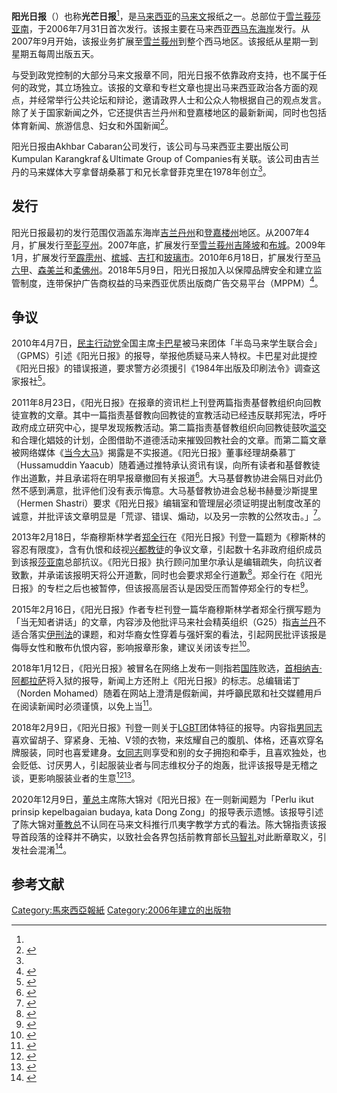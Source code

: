 {{Infobox Newspaper
| name                = 阳光日报<br>Sinar Harian
| image               = 
| image_size          = 
| caption             = 
| type                = [[日报|日报]]
| format              = [[紧凑版|紧凑版]]
| foundation          = {{Start date and age|2006|7|31}}
| ceased publication  = 
| owners              = [http://www.karangkraf.com Kumpulan Karangkraf Sdn Bhd]
| publisher           = Sinar Karangkraf Sdn Bhd
| editor              = 
| depeditor           = Badrulddin Zakaria <br/> Ong Boon Teck
| language            = [[马来文|马来文]]
| political           = 
| circulation         = 112,000至120,000
| price               = 1.20 [[令吉|令吉]]
| headquarters        = [[雪兰莪|雪兰莪]][[莎阿南|莎阿南]]
| ISSN                = 
| website             = {{URL|http://www.sinarharian.com.my}}
|chiefeditor=Dato' Baharom Mahusin
|newseditor=Mohd Nor Azmi Tarmizi <br/> Ruzy Adila Idris
}}

'''阳光日报'''（{{lang-ms|Sinar Harian}}）也称'''光芒日报'''<ref name=":1" />，是[[马来西亚|马来西亚]]的[[马来文|马来文]]报纸之一。总部位于[[雪兰莪|雪兰莪]][[莎亚南|莎亚南]]，于2006年7月31日首次发行。该报主要在马来西亚[[马来西亚半岛地区|西马]][[东海岸经济特区|东海岸]]发行。从2007年9月开始，该报业务扩展至[[雪兰莪州|雪兰莪州]]到整个西马地区。该报纸从星期一到星期五每周出版五天。

与受到政党控制的大部分马来文报章不同，阳光日报不依靠政府支持，也不属于任何的政党，其立场独立。该报的文章和专栏文章也提出马来西亚政治各方面的观点，并经常举行公共论坛和辩论，邀请政界人士和公众人物根据自己的观点发言。除了关于国家新闻之外，它还提供吉兰丹州和登嘉楼地区的最新新闻，同时也包括体育新闻、旅游信息、妇女和外国新闻<ref name=":0">{{Cite web|title=《阳光报》无党派 媒体大亨怀壮志|url=https://www.orientaldaily.com.my/news/nation/2015/08/24/99385|accessdate=2020-12-21|author=|date=|format=|work=東方網 馬來西亞東方日報|publisher=|language=zh-Hans}}</ref>。

阳光日报由Akhbar Cabaran公司发行，该公司与马来西亚主要出版公司Kumpulan Karangkraf＆Ultimate Group of Companies有关联。该公司由吉兰丹的马来媒体大亨拿督胡桑慕丁和兄长拿督菲克里在1978年创立<ref name=":0" />。

== 发行 ==
阳光日报最初的发行范围仅涵盖东海岸[[吉兰丹州|吉兰丹州]]和[[登嘉楼州|登嘉楼州]]地区。从2007年4月，扩展发行至[[彭亨州|彭亨州]]。2007年底，扩展发行至[[雪兰莪州|雪兰莪州]][[吉隆坡|吉隆坡]]和[[布城|布城]]。2009年1月，扩展发行至[[霹雳州|霹雳州]]、[[槟城|槟城]]、[[吉打|吉打]]和[[玻璃市|玻璃市]]。2010年6月18日，扩展发行至[[马六甲|马六甲]]、[[森美兰|森美兰]]和[[柔佛州|柔佛州]]。2018年5月9日，阳光日报加入以保障品牌安全和建立监管制度，连带保护广告商权益的马来西亚优质出版商广告交易平台（MPPM）<ref name=":1">{{Cite web|title=保障广告商利益 《光芒日报》加入MPPM|url=https://www.enanyang.my/node/96054|accessdate=2020-12-21|date=2018-05-09|work=www.enanyang.my|language=zh-hans}}</ref>。

==争议==
2010年4月7日，[[民主行动党_(马来西亚)|民主行动党]]全国主席[[卡巴星|卡巴星]]被马来团体「半岛马来学生联合会」（GPMS）引述《阳光日报》的报导，举报他质疑马来人特权。卡巴星对此提控《阳光日报》的错误报道，要求警方必须援引《1984年出版及印刷法令》调查这家报社<ref>{{Cite web|title=驳阳光日报质疑马来特权报道卡巴星非议半岛学生会报假案|url=https://www.malaysiakini.com/news/128520|accessdate=2020-12-21|date=2010-04-07|last=李伟伦|work=Malaysiakini|language=zh}}</ref>。

2011年8月23日，《阳光日报》在报章的资讯栏上刊登两篇指责基督教组织向回教徒宣教的文章。其中一篇指责基督教向回教徒的宣教活动已经违反联邦宪法，呼吁政府成立研究中心，提早发现叛教活动。第二篇指责基督教组织向回教徒鼓吹[[滥交|滥交]]和合理化娼妓的计划，企图借助不道德活动来摧毁回教社会的文章。而第二篇文章被网络媒体《[[当今大马|当今大马]]》揭露是不实报道。《阳光日报》董事经理胡桑慕丁（Hussamuddin Yaacub）随着通过推特承认资讯有误，向所有读者和基督教徒作出道歉，并且承诺将在明早报章撤回有关报道<ref>{{Cite web|title=指责基督组织鼓吹滥交毁回教阳光日报董事经理道歉撤报道|url=https://www.malaysiakini.com/news/173852|accessdate=2020-12-19|date=2011-08-23|work=Malaysiakini|language=zh}}</ref>。大马基督教协进会隔日对此仍然不感到满意，批评他们没有表示悔意。大马基督教协进会总秘书赫曼沙斯提里（Hermen Shastri）要求《阳光日报》编辑室和管理层必须证明提出制度改革的诚意，并批评该文章明显是「荒谬、错误、煽动，以及另一宗教的公然攻击。」<ref>{{Cite web|title=阳光日报撤回不实报道道歉惟基督教协进会不满无悔意|url=https://www.malaysiakini.com/news/174000|accessdate=2020-12-19|date=2011-08-24|work=Malaysiakini|language=zh}}</ref>。

2013年2月18日，华裔穆斯林学者[[郑全行|郑全行]]在《阳光日报》刊登一篇题为《穆斯林的容忍有限度》，含有仇恨和歧视[[兴都教|兴都教徒]]的争议文章，引起数十名非政府组织成员到该报[[莎亚南|莎亚南]]总部抗议。《阳光日报》执行顾问加里尔承认是编辑疏失，向抗议者致歉，并承诺该报明天将公开道歉，同时也会要求郑全行道歉<ref>{{Cite web|title=民众聚报馆抗议郑全行文章阳光日报承认编辑疏失致歉|url=https://www.malaysiakini.com/news/222050|accessdate=2020-12-21|date=2013-02-22|work=Malaysiakini|language=zh}}</ref>。郑全行在《阳光日报》的专栏之后也被暂停，但该报高层否认是因受压而暂停郑全行的专栏<ref>{{Cite web|title=郑全行专栏遭暂停马来报章否认受压|url=https://www.malaysiakini.com/news/356418|accessdate=2020-12-19|date=2016-09-21|work=Malaysiakini|language=zh}}</ref>。

2015年2月16日，《阳光日报》作者专栏刊登一篇华裔穆斯林学者郑全行撰写题为「当无知者讲话」的文章，内容涉及他批评马来社会精英组织（G25）指[[吉兰丹|吉兰丹]]不适合落实[[伊刑法|伊刑法]]的课题，和对华裔女性穿着与强奸案的看法，引起网民批评该报是侮辱女性和散布仇恨内容，影响报章形象，建议关闭该专拦<ref>{{Cite web|title=郑全行：大多属自愿性行为 「华裔女性没强奸」 中国报|url=http://www.chinapress.com.my/20150217/%E9%84%AD%E5%85%A8%E8%A1%8C%E5%A4%A7%E5%A4%9A%E5%B1%AC%E8%87%AA%E9%A1%98%E6%80%A7%E8%A1%8C%E7%82%BA%E8%8F%AF%E8%A3%94%E5%A5%B3%E6%80%A7%E6%B2%92%E5%BC%B7%E5%A7%A6/?variant=zh-hans|accessdate=2020-12-19|work=中国报 China Press|language=en-US}}</ref>。

2018年1月12日，《阳光日报》被冒名在网络上发布一则指若[[國民陣線|国阵]]败选，[[马来西亚首相|首相]][[纳吉·阿都拉萨|纳吉·阿都拉萨]]将入狱的报导，新闻上方还附上《阳光日报》的标志。总编辑诺丁（Norden Mohamed）随着在网站上澄清是假新闻，并呼籲民眾和社交媒體用戶在阅读新闻时必须谨慎，以免上当<ref>{{Cite web|title=阳光日报澄清，“纳吉败选将入狱”为假新闻|url=https://www.malaysiakini.com/news/408422|accessdate=2020-12-21|date=2018-01-12|work=Malaysiakini|language=zh}}</ref>。

2018年2月9日，《阳光日报》刊登一则关于[[LGBT|LGBT]]团体特征的报导。内容指[[男同性戀|男同志]]喜欢留胡子、穿紧身、无袖、V领的衣物，来炫耀自己的腹肌、体格，还喜欢穿名牌服装，同时也喜爱建身。[[女同性戀|女同志]]则享受和别的女子拥抱和牵手，且喜欢独处，也会贬低、讨厌男人，引起服装业者与同志维权分子的炮轰，批评该报导是无稽之谈，更影响服装业者的生意<ref>{{Cite web|title=爱穿紧身名牌是同志？ 服装业轰《阳光日报》吓跑顾客|url=https://www.enanyang.my/node/268146|accessdate=2020-12-21|date=2018-02-11|work=www.enanyang.my|language=zh-hans}}</ref><ref>{{Cite web|title=教人分辨男女同性恋 大马网红怒轰媒体|url=http://news.seehua.com/?p=341852|accessdate=2020-12-21|last=張|first=David|work=马来西亚诗华日报新闻网|language=zh-CN}}</ref>。

2020年12月9日，[[董总|董总]]主席陈大锦对《阳光日报》在一则新闻题为「Perlu ikut prinsip kepelbagaian budaya, kata Dong Zong」的报导表示遗憾。该报导引述了陈大锦对[[董教总|董教总]]不认同在马来文科推行爪夷字教学方式的看法。陈大锦指责该报导首段落的诠释并不确实，以致社会各界包括前教育部长[[马智礼马烈|马智礼]]对此断章取义，引发社会混淆<ref>{{Cite web|title=爪夷文课题 董总强调立场从未变|url=https://www.orientaldaily.com.my/news/nation/2020/12/09/380095|accessdate=2020-12-21|author=|date=|format=|work=東方網 馬來西亞東方日報|publisher=|language=zh-Hans}}</ref>。

==参考文献==
{{Reflist}}

{{馬來西亞報紙}}
[[Category:馬來西亞報紙|Category:馬來西亞報紙]]
[[Category:2006年建立的出版物|Category:2006年建立的出版物]]